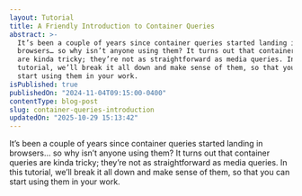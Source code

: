 ```yaml
---
layout: Tutorial
title: A Friendly Introduction to Container Queries
abstract: >-
  It’s been a couple of years since container queries started landing in
  browsers… so why isn’t anyone using them? It turns out that container queries
  are kinda tricky; they’re not as straightforward as media queries. In this
  tutorial, we’ll break it all down and make sense of them, so that you can
  start using them in your work.
isPublished: true
publishedOn: "2024-11-04T09:15:00-0400"
contentType: blog-post
slug: container-queries-introduction
updatedOn: "2025-10-29 15:13:42"
---
```


It’s been a couple of years since container queries started landing in browsers… so why isn’t anyone using them? It turns out that container queries are kinda tricky; they’re not as straightforward as media queries. In this tutorial, we’ll break it all down and make sense of them, so that you can start using them in your work.
